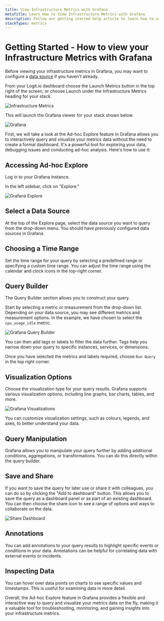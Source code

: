 ```yaml
---
title: View Infrastructure Metrics with Grafana
metaTitle: Learn How to View Infrastructure Metrics with Grafana
description: Follow our getting started help article to learn how to use Grafana to effectively view your metrics in Logit.io.
stackTypes: metrics
---
```


# Getting Started - How to view your Infrastructure Metrics with Grafana

Before viewing your infrastructure metrics in Grafana, you may want to 
configure a [data source](/integrations) if you haven't already.

From your Logit.io dashboard choose the Launch Metrics button in the top right of 
the screen, or choose Launch under the Infrastructure Metrics heading for your stack.

![Infrastructure Metrics](@/images/help/infrastructure-metrics/infrastructure-metrics(1).png)

This will launch the Grafana viewer for your stack shown below.

![Grafana](@/images/help/infrastructure-metrics/grafana.png)

First, we will take a look at the Ad-hoc Explore feature in Grafana allows 
you to interactively query and visualize your metrics data without the need 
to create a formal dashboard. It's a powerful tool for exploring your data, 
debugging issues and conducting ad-hoc analysis. Here's how to use it:

## Accessing Ad-hoc Explore

Log in to your Grafana instance.

In the left sidebar, click on "Explore."

![Grafana Explore](@/images/help/infrastructure-metrics/explore.png)

## Select a Data Source

At the top of the Explore page, select the data source you want to query from 
the drop-down menu. You should have previously configured data sources in Grafana.

## Choosing a Time Range

Set the time range for your query by selecting a predefined range or 
specifying a custom time range. You can adjust the time range using 
the calendar and clock icons in the top-right corner.

## Query Builder

The Query Builder section allows you to construct your query.

Start by selecting a metric or measurement from the drop-down list. 
Depending on your data source, you may see different metrics and 
measurement options. In the example, we have chosen to 
select the `cpu_usage_idle` metric.

![Grafana Query Builder](@/images/help/infrastructure-metrics/query-builder.png)

You can then add tags or labels to filter the data further. Tags help you 
narrow down your query to specific instances, services, or dimensions.

Once you have selected the metrics and labels required, 
choose `Run Query` in the top right corner.

## Visualization Options

Choose the visualization type for your query results. Grafana supports 
various visualization options, including line graphs, bar charts, tables, and more.

![Grafana Visualizations](@/images/help/infrastructure-metrics/grafana-visualizations.png)

You can customize visualization settings, such as colours, legends, 
and axes, to better understand your data.

## Query Manipulation

Grafana allows you to manipulate your query further by adding 
additional conditions, aggregations, or transformations. You 
can do this directly within the query builder.

## Save and Share

If you want to save the query for later use or share it with 
colleagues, you can do so by clicking the "Add to dashboard" 
button. This allows you to save the query as a dashboard panel 
or as part of an existing dashboard. You can then choose the 
share icon to see a range of options and ways to collaborate on the data.

![Share Dashboard](@/images/help/infrastructure-metrics/share-dashboard.png)

## Annotations

You can add annotations to your query results to highlight specific 
events or conditions in your data. Annotations can be helpful 
for correlating data with external events or incidents.

## Inspecting Data

You can hover over data points on charts to see specific values and 
timestamps. This is useful for examining data in more detail.

Overall, the Ad-hoc Explore feature in Grafana provides a flexible 
and interactive way to query and visualize your metrics data on the 
fly, making it a valuable tool for troubleshooting, monitoring, and 
gaining insights into your infrastructure metrics.